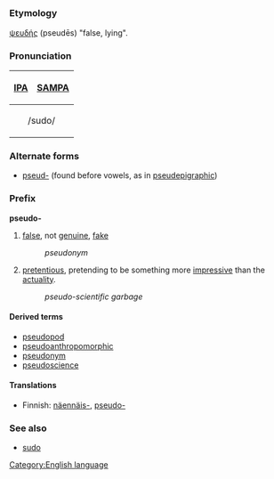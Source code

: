 =={{en}}==
[[Category:English language]]
===Etymology===
{{grc}} [[ψευδής]] (pseudēs) "false, lying".
===Pronunciation===
{| border=1 cellpadding=5
! [[w:IPA|IPA]] !! [[w:SAMPA|SAMPA]]
|-
|colspan=2 align=center| /sudo/
|}

===Alternate forms===
*[[pseud-]] (found before vowels, as in [[pseudepigraphic]])

===Prefix===
'''pseudo-'''

#[[false]], not [[genuine]], [[fake]]
#:''pseudonym''
#[[pretentious]], pretending to be something more [[impressive]] than the [[actuality]].
#:''pseudo-scientific garbage''

====Derived terms====
*[[pseudopod]]
*[[pseudoanthropomorphic]]
*[[pseudonym]]
*[[pseudoscience]]

====Translations====
*Finnish: [[näennäis-]], [[pseudo-]]

===See also===
*[[sudo]]